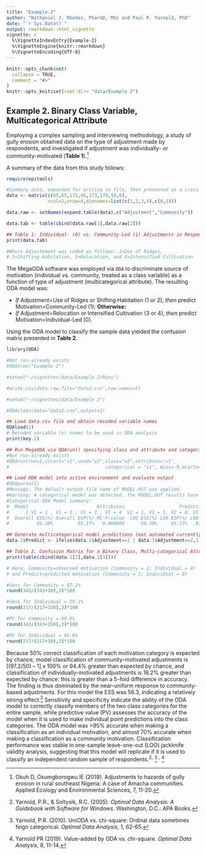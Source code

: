```yaml
---
title: "Example-2"
author: "Nathaniel J. Rhodes, PharmD, MSc and Paul R. Yarnold, PhD"
date: "`r Sys.Date()`"
output: rmarkdown::html_vignette
vignette: >
  %\VignetteIndexEntry{Example-2}
  %\VignetteEngine{knitr::rmarkdown}
  %\VignetteEncoding{UTF-8}
---
```


```r
knitr::opts_chunk$set(
  collapse = TRUE,
  comment = "#>"
)
knitr::opts_knit$set(root.dir= "data/Example 2")
```

## Example 2. Binary Class Variable, Multicategorical Attribute

Employing a complex sampling and interviewing methodology, a study of gully erosion obtained data on the type of adjustment made by respondents, and investigated if adjustment was individually- or community-motivated (**Table 1**).^[Okuh D, Osumgborogwu IE (2019). Adjustments to hazards of gully erosion in rural southeast Nigeria: A case of Amacha communities. Applied Ecology and Environmental Sciences, 7, 11-20.]

A summary of the data from this study follows:
```r
require(epitools)

#Summary data, expanded for writing to file, then presented as a cross class table
data <- matrix(c(85,65,172,45,173,170,10,0),
               ncol=2,nrow=4,dimnames=list(c(1,2,3,4),c(0,1)))

data.raw <- setNames(expand.table(data),c("Adjustment","Community"))

data.tab <- table(cbind(data.raw[1],data.raw[2]))

## Table 1: Individual- (0) vs. Community-Led (1) Adjustments in Response to Gully Erosion
print(data.tab)

#Where Adjustement was coded as follows: 1=Use of Ridges,
# 2=Shifting Habitation, 3=Relocation, and 4=Intensified Cultivation

```

The MegaODA software was employed via `ODA` to discriminate source of motivation (individual vs. community, treated as a class variable) as a function of type of adjustment (multicategorical attribute). The resulting ODA model was:

- _If_ Adjustment=Use of Ridges or Shifting Habitation (1 or 2), _then_ predict Motivation=Community-Led (1); **Otherwise:**
- _If_ Adjustment=Relocation or Intensified Cultivation (3 or 4), _then_ predict Motivation=Individual-Led (0).

Using the ODA model to classify the sample data yielded the confusion matrix presented in **Table 2**.

```r
library(ODA)

#Not run-already exists
#ODAtree("Example 2")

#setwd("~/vignettes/data/Example 2/Runs")

#write.csv(data.raw,file="data2.csv",row.names=F)

#setwd("~/vignettes/data/Example 2")

#ODAclean(data="data2.csv",output=1)

## Load data.csv file and obtain recoded variable names
ODAload(1)
# Recoded variable (v) names to be used in ODA analysis
print(key.1)

## Run MegaODA via ODArun() specifying class and attribute and categorical variables
#Not run-already exists
#ODArun(run=1,vstart="v1",vend="v2",class="v2",attribute="v1", 
#                                   categorical = "v1", miss=-9,mcarlo=T,iter=25000)

## Load ODA model into active environment and evaluate output
#ODAparse(1) 
#Message: The default output file name of MODEL.OUT was applied.
#Warning: A categorical model was detected. The MODEL.OUT results have been truncated.
#Categorical ODA Model summary:
#  Model                         Attributes                    Predictions 
#      1 V1 = 1 , V1 = 2 , V1 = 3 , V1 = 4  V2 = 1, V2 = 1, V2 = 0, V2 = 0
#  Overall ESS(%) Overall ESP(%) MC P-value  LOO ESS(%) LOO ESP(%) LOO P-value
#          56.30%         65.17%   0.000000      56.30%     65.17%  .816E-0068

## Generate multicategorical model predictions (not automated currently)
data.1$Predict <- ifelse(data.1$Adjustment==1 | data.1$Adjustment==2,1,0)

## Table 2. Confusion Matrix for a Binary Class, Multi-categorical Attribute, ODA Model
print(table(cbind(data.1[2],data.1[3])))

# Here, Community=observed motivation (Community = 1; Individual = 0) 
# and Predict=predicted motivation (Community = 1; Individual = 0)

#Sens for Community = 97.2%
round(343/(343+10),3)*100

#Sens for Individual = 59.1%
round(217/(217+150),3)*100

#PV for Community = 69.6%
round(343/(343+150),3)*100

#PV for Individual = 95.6%
round(217/(217+10),3)*100
```

Because 50% correct classification of each motivation category is expected by chance, model classification of community-motivated adjustments is [(97.2/50) – 1] x 100% or 94.4% greater than expected by chance, and classification of individually-motivated adjustments is 18.2% greater than expected by chance: this is greater than a 5-fold difference in accuracy. The finding is thus dominated by the near-uniform response to community-based adjustments. For this model the ESS was 56.3, indicating a relatively strong effect.^[Yarnold, P.R., & Soltysik, R.C. (2005). _Optimal Data Analysis: A Guidebook with Software for Windows._ Washington, D.C.: APA Books.] Sensitivity and specificity indicate the ability of the ODA model to correctly classify members of the two class categories for the entire sample, while predictive value (PV) assesses the accuracy of the model when it is used to make individual point predictions into the class categories. The ODA model was >95% accurate when making a classification as an individual motivation, and almost 70% accurate when making a classification as a community motivation. Classification performance was stable in one-sample leave-one-out (LOO) jackknife validity analysis, suggesting that this model will replicate if it is used to classify an independent random sample of respondents.^2,^ ^[Yarnold, P.R. (2010). UniODA vs. chi-square: Ordinal data sometimes feign categorical. _Optimal Data Analysis_, 1, 62-65.] ^,^ ^[Yarnold PR (2019). Value-added by ODA vs. chi-square. _Optimal Data Analysis_, 8, 11-14.]


